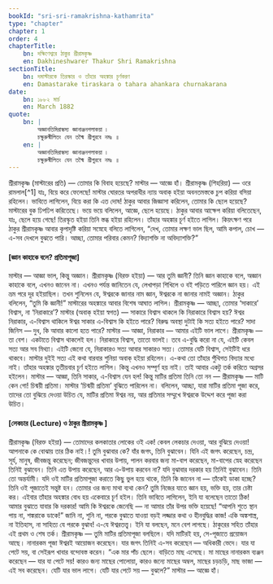 ```yaml
---
bookId: "sri-sri-ramakrishna-kathamrita"
type: "chapter"
chapter: 1
order: 4
chapterTitle:
    bn: দক্ষিণেশ্বরে ঠাকুর শ্রীরামকৃষ্ণ
    en: Dakhineshwarer Thakur Shri Ramakrishna
sectionTitle:
    bn: দমাস্টারকে তিরস্কার ও তাঁহার অহঙ্কার চূর্ণকরণ
    en: Damastarake tiraskara o tahara ahankara churnakarana
date:
    bn: ১৮৮২ মার্চ
    en: March 1882
quote:
    bn: |
        অজ্ঞানতিমিরান্ধস্য জ্ঞানাঞ্জনশলাকয়া ৷
        চক্ষুরুন্মীলিতং যেন তস্মৈ শ্রীগুরবে নমঃ ॥
    en: |
        অজ্ঞানতিমিরান্ধস্য জ্ঞানাঞ্জনশলাকয়া ৷
        চক্ষুরুন্মীলিতং যেন তস্মৈ শ্রীগুরবে নমঃ ॥
---
```



<BengaliText>
    শ্রীরামকৃষ্ণ (মাস্টারের প্রতি) — তোমার কি বিবাহ হয়েছে?
</BengaliText>

<BengaliText>
মাস্টার — আজ্ঞে হাঁ।
</BengaliText>

<BengaliText>
শ্রীরামকৃষ্ণ (শিহরিয়া) — ওরে রামলাল[^1] যাঃ, বিয়ে করে ফেলেছে!
</BengaliText>

[^1]: <BengaliText class="footnote-content">শ্রীযুক্ত রামলাল, ঠাকুরের ভ্রাতুষ্পুত্র ও কালীবাড়ির পূজারী</BengaliText>

<BengaliText>
মাস্টার ঘোরতর অপরাধীর ন্যায় অবাক্‌ হইয়া অবনতমস্তকে চুপ করিয়া বসিয়া রহিলেন। ভাবিতে লাগিলেন, বিয়ে করা কি এত দোষ!
</BengaliText>

<BengaliText>
ঠাকুর আবার জিজ্ঞাসা করিলেন, তোমার কি ছেলে হয়েছে?
</BengaliText>

<BengaliText>
মাস্টারের বুক ঢিপঢিপ করিতেছে। ভয়ে ভয়ে বলিলেন, আজ্ঞে, ছেলে হয়েছে। ঠাকুর আবার আক্ষেপ করিয়া বলিতেছেন, যাঃ, ছেলে হয়ে গেছে! তিরস্কৃত হইয়া তিনি স্তব্ধ হইয়া রহিলেন।
</BengaliText>

<BengaliText>
তাঁহার অহঙ্কার চূর্ণ হইতে লাগিল। কিয়ৎক্ষণ পরে ঠাকুর শ্রীরামকৃষ্ণ আবার কৃপাদৃষ্টি করিয়া সস্নেহে বলিতে লাগিলেন, “দেখ, তোমার লক্ষণ ভাল ছিল, আমি কপাল, চোখ — এ-সব দেখলে বুঝতে পারি। আচ্ছা, তোমার পরিবার কেমন? বিদ্যাশক্তি না অবিদ্যাশক্তি?”
</BengaliText>

#### <BengaliText> [জ্ঞান কাহাকে বলে? প্রতিমাপূজা]</BengaliText>

<BengaliText>
মাস্টার — আজ্ঞা ভাল, কিন্তু অজ্ঞান।
</BengaliText>

<BengaliText>
শ্রীরামকৃষ্ণ (বিরক্ত হইয়া) — আর তুমি জ্ঞানী?
</BengaliText>

<BengaliText>
তিনি জ্ঞান কাহাকে বলে, অজ্ঞান কাহাকে বলে, এখনও জানেন না। এখনও পর্যন্ত জানিতেন যে, লেখাপড়া শিখিলে ও বই পড়িতে পারিলে জ্ঞান হয়। এই ভ্রম পরে দূর হইয়াছিল। তখন শুনিলেন যে, ঈশ্বরকে জানার নাম জ্ঞান, ঈশ্বরকে না জানার নামই অজ্ঞান। ঠাকুর বলিলেন, “তুমি কি জ্ঞানী!” মাস্টারের অহঙ্কারে আবার বিশেষ আঘাত লাগিল।
</BengaliText>

<BengaliText>
শ্রীরামকৃষ্ণ — আচ্ছা, তোমার ‘সাকারে’ বিশ্বাস, না ‘নিরাকারে’?
</BengaliText>

<BengaliText>
মাস্টার (অবাক্‌ হইয়া স্বগত) — সাকারে বিশ্বাস থাকলে কি নিরাকারে বিশ্বাস হয়? ঈশ্বর নিরাকার, এ-বিশ্বাস থাকিলে ঈশ্বর সাকার এ-বিশ্বাস কি হইতে পারে? বিরুদ্ধ অবস্থা দুটাই কি সত্য হইতে পারে? সাদা জিনিস — দুধ, কি আবার কালো হতে পারে?
</BengaliText>

<BengaliText>
মাস্টার — আজ্ঞা, নিরাকার — আমার এইটি ভাল লাগে।
</BengaliText>

<BengaliText>
শ্রীরামকৃষ্ণ — তা বেশ। একটাতে বিশ্বাস থাকলেই হল। নিরাকারে বিশ্বাস, তাতো ভালই। তবে এ-বুদ্ধি করো না যে, এইটি কেবল সত্য আর সব মিথ্যা। এইটি জেনো যে, নিরাকারও সত্য আবার সাকারও সত্য। তোমার যেটি বিশ্বাস, সেইটিই ধরে থাকবে।
</BengaliText>

<BengaliText>
মাস্টার দুইই সত্য এই কথা বারবার শুনিয়া অবাক্‌ হইয়া রহিলেন। এ-কথা তো তাঁহার পুঁথিগত বিদ্যার মধ্যে নাই।
</BengaliText>

<BengaliText>
তাঁহার অহঙ্কার তৃতীয়বার চূর্ণ হইতে লাগিল। কিন্তু এখনও সম্পূর্ণ হয় নাই। তাই আবার একটু তর্ক করিতে অগ্রসর হইলেন।
</BengaliText>

<BengaliText>
মাস্টার — আজ্ঞা, তিনি সাকার, এ-বিশ্বাস যেন হল! কিন্তু মাটির প্রতিমা তিনি তো নন —
</BengaliText>

<BengaliText>
শ্রীরামকৃষ্ণ — মাটি কেন গো! চিন্ময়ী প্রতিমা।
</BengaliText>

<BengaliText>
মাস্টার ‘চিন্ময়ী প্রতিমা’ বুঝিতে পারিলেন না। বলিলেন, আচ্ছা, যারা মাটির প্রতিমা পূজা করে, তাদের তো বুঝিয়ে দেওয়া উচিত যে, মাটির প্রতিমা ঈশ্বর নয়, আর প্রতিমার সম্মুখে ঈশ্বরকে উদ্দেশ করে পূজা করা উচিত।
</BengaliText>

#### <BengaliText>[লেকচার (Lecture) ও ঠাকুর শ্রীরামকৃষ্ণ ]</BengaliText>

<BengaliText>
    শ্রীরামকৃষ্ণ (বিরক্ত হইয়া) — তোমাদের কলকাতার লোকের ওই এক! কেবল লেকচার দেওয়া, আর বুঝিয়ে দেওয়া! আপনাকে কে বোঝায় তার ঠিক নাই।! তুমি বুঝাবার কে? যাঁর জগৎ, তিনি বুঝাবেন। যিনি এই জগৎ করেছেন, চন্দ্র, সূর্য, মানুষ, জীবজন্তু করেছেন; জীবজন্তুদের খাবার উপায়, পালন করবার জন্য মা-বাপ করেছেন, মা-বাপের স্নেহ করেছেন তিনিই বুঝাবেন। তিনি এত উপায় করেছেন, আর এ-উপায় করবেন না? যদি বুঝাবার দরকার হয় তিনিই বুঝাবেন। তিনি তো অন্তর্যামী। যদি ওই মাটির প্রতিমাপূজা করাতে কিছু ভুল হয়ে থাকে, তিনি কি জানেন না — তাঁকেই ডাকা হচ্ছে? তিনি ওই পূজাতেই সন্তুষ্ট হন। তোমার ওর জন্য মাথা ব্যথা কেন? তুমি নিজের যাতে জ্ঞান হয়, ভক্তি হয়, তার চেষ্টা কর।
</BengaliText>

<BengaliText>
এইবার তাঁহার অহঙ্কার বোধ হয় একেবারে চূর্ণ হইল।
</BengaliText>

<BengaliText>
তিনি ভাবিতে লাগিলেন, ইনি যা বলেছেন তাতো ঠিক! আমার বুঝাতে যাবার কি দরকার! আমি কি ঈশ্বরকে জেনেছি — না আমার তাঁর উপর ভক্তি হয়েছে! “আপনি শুতে স্থান পায় না, শঙ্করাকে ডাকে!” জানি না, শুনি না, পরকে বুঝাতে যাওয়া বড়ই লজ্জার কথা ও হীনবুদ্ধির কাজ! একি অঙ্কশাস্ত্র, না ইতিহাস, না সাহিত্য যে পরকে বুঝাব! এ-যে ঈশ্বরতত্ত্ব। ইনি যা বলছেন, মনে বেশ লাগছে।
</BengaliText>

<BengaliText>
ঠাকুরের সহিত তাঁহার এই প্রথম ও শেষ তর্ক।
</BengaliText>

<BengaliText>
শ্রীরামকৃষ্ণ — তুমি মাটির প্রতিমাপূজা বলছিলে। যদি মাটিরই হয়, সে-পূজাতে প্রয়োজন আছে। নানারকম পূজা ঈশ্বরই আয়োজন করেছেন। যার জগৎ তিনিই এ-সব করেছেন — অধিকারী ভেদে। যার যা পেটে সয়, বা সেইরূপ খাবার বন্দোবস্ত করেন।
</BengaliText>

<BengaliText>
“এক মার পাঁচ ছেলে। বাড়িতে মাছ এসেছে। মা মাছের নানারকম ব্যঞ্জন করেছেন — যার যা পেটে সয়! কারও জন্য মাছের পোলোয়া, কারও জন্যে মাছের অম্বল, মাছের চড়চড়ি, মাছ ভাজা — এই সব করেছেন। যেটি যার ভাল লাগে। যেটি যার পেটে সয় — বুঝলে?”
</BengaliText>

<BengaliText>
মাস্টার — আজ্ঞে হাঁ।
</BengaliText>
